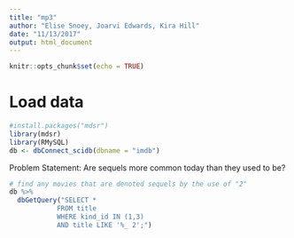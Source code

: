 ```yaml
---
title: "mp3"
author: "Elise Snoey, Joarvi Edwards, Kira Hill"
date: "11/13/2017"
output: html_document
---
```


```r
knitr::opts_chunk$set(echo = TRUE)
```

# Load data
```r
#install.packages("mdsr")
library(mdsr)
library(RMySQL)
db <- dbConnect_scidb(dbname = "imdb")
```

Problem Statement: Are sequels more common today than they used to be?

```r
# find any movies that are denoted sequels by the use of "2"
db %>%
  dbGetQuery("SELECT * 
            FROM title
            WHERE kind_id IN (1,3)
            AND title LIKE '%_ 2';")
```


